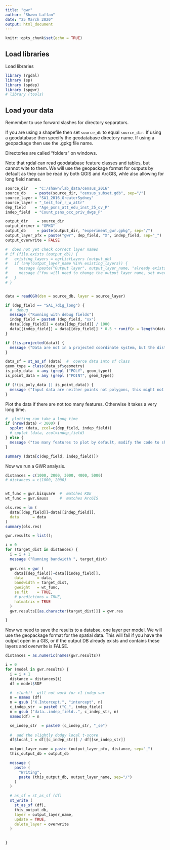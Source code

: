 ```yaml
---
title: "gwr"
author: "Shawn Laffan"
date: "25 March 2020"
output: html_document
---
```


```r
knitr::opts_chunk$set(echo = TRUE)
```

## Load libraries

Load libraries

```r
library (rgdal)
library (sp)
library (spdep)
library (spgwr)
# library (tools)
```

## Load your data

Remember to use forward slashes for directory separators.

If you are using a shapefile then set ```source_db``` to equal ```source_dir```.  If using a geodatabase then specify the geodatabase directory name.  If using a geopackage then use the .gpkg file name.

Directories are called "folders" on windows.

Note that rgdal can read geodatabase feature classes and tables, but cannot wite to them. We will use the geopackage format for outputs by default as they can be read by both QGIS and ArcGIS, whle also allowing for long field names.


```r

source_dir   = "C:/shawn/lab_data/census_2016"
source_db    = paste(source_dir, "census_subset.gdb", sep="/")
source_layer = "SA1_2016_GreaterSydney"
source_layer = "_test_for_r_w_attr"
dep_field    = "Age_psns_att_edu_inst_25_ov_P"
indep_field  = "Count_psns_occ_priv_dwgs_P"

output_dir    = source_dir
output_driver = "GPKG"
output_db     = paste(output_dir, "experiment_gwr.gpkg", sep="/")
output_layer_pfx = paste("gwr", dep_field, "X", indep_field, sep="_")
output_overwrite = FALSE

#  does not yet check correct layer names
# if (file.exists (output_db)) {
#   existing_layers = ogrListLayers (output_db)
#   if (any(output_layer_name %in% existing_layers)) {
#     message (paste("Output layer", output_layer_name, "already exists in", output_db))
#     message ("You will need to change the output layer name, set overwrite layer to TRUE, or delete that layer before saving the results (if it is no longer needed)")
#   }
# }


data = readOGR(dsn = source_db, layer = source_layer)

if (dep_field == "SA1_7dig_long") {
  #  debug
  message ("Running with debug fields")
  indep_field = paste0 (dep_field, "xx")
  data[[dep_field]] = data[[dep_field]] / 1000
  data[[indep_field]] = data[[dep_field]] * 0.5 + runif(n = length(data[[dep_field]]))
}

if (!is.projected(data)) {
  message ("Data are not in a projected coordinate system, but the distance based measures should account for this")
}

data_sf = st_as_sf (data)  #  coerce data into sf class
geom_type = class(data_sf$geometry)
is_poly_data  = any (grepl ("POLY", geom_type))
is_point_data = any (grepl ("POINT", geom_type))

if (!(is_poly_data || is_point_data)) {
  message ("Input data are neither points not polygons, this might not work")
}

```


Plot the data if there are not too many features.   Otherwise it takes a very long time. 

```r
#  plotting can take a long time
if (nrow(data) < 3000) {
  spplot (data, zcol=c(dep_field, indep_field))
  # spplot (data, zcol=indep_field)
} else {
  message ("too many features to plot by default, modify the code to show more")
}

summary (data[c(dep_field, indep_field)])

```


Now we run a GWR analysis.


```r

distances = c(1000, 2000, 3000, 4000, 5000)
# distances = c(1000, 2000)


wt_func = gwr.bisquare  #  matches KDE
wt_func = gwr.Gauss     #  matches ArcGIS

ols.res = lm (
  data[[dep_field]]~data[[indep_field]], 
  data      = data
)
summary(ols.res)

gwr.results = list();

i = 0
for (target_dist in distances) {
  i = i + 1
  message ("Running bandwidth ", target_dist)
  
  gwr.res = gwr (
    data[[dep_field]]~data[[indep_field]],
    data      = data,
    bandwidth = target_dist,
    gweight   = wt_func,
    se.fit    = TRUE,
    # predictions = TRUE,
    hatmatrix = TRUE
  )
  gwr.results[[as.character(target_dist)]] = gwr.res

}
```



Now we need to save the results to a databse, one layer per model.
We will use the geopackage format for the spatial data.
This will fail if you have the output open in a GIS,
or if the output DB already exists and contains these layers and overwrite is FALSE.

```r

distances = as.numeric(names(gwr.results))

i = 0
for (model in gwr.results) {
  i = i + 1
  distance = distances[i]
  df = model$SDF

  #  clunk!!  will not work for >1 indep var
  n = names (df)
  n = gsub ("X.Intercept.", "intercept", n)
  c_indep_str  = paste0 ("C_", indep_field)
  n = gsub ("data..indep_field..", c_indep_str, n)
  names(df) = n

  se_indep_str  = paste0 (c_indep_str, "_se")
  
  #  add the slightly dodgy local t-score
  df$local_t = df[[c_indep_str]] / df[[se_indep_str]]

  output_layer_name = paste (output_layer_pfx, distance, sep="_")
  this_output_db = output_db

  message (
    paste (
      "Writing",
      paste (this_output_db, output_layer_name, sep="/")
    )
  )

  # as_sf = st_as_sf (df)
  st_write (
    st_as_sf (df),
    this_output_db, 
    layer = output_layer_name, 
    update = TRUE,
    delete_layer = overwrite
  )

  
}


```

